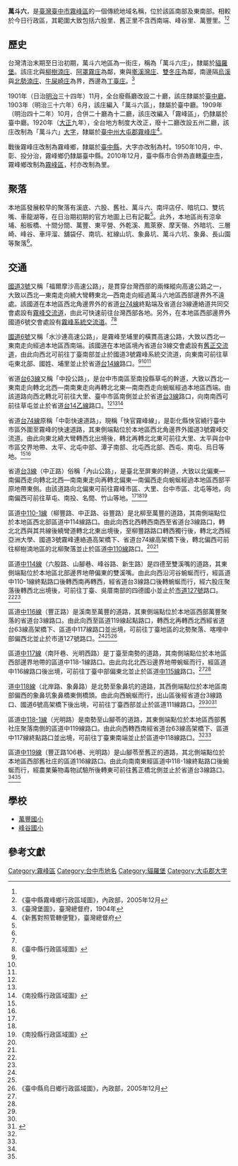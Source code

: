 {{noteTA　
|1 = zh-cn:庄; zh-hk:庄; zh-tw:庄;
}}
{{Infobox Hokkien name
| title      = 萬斗六
| hanji      = 萬斗六
| poj        = Bān-táu-la̍k
| sinbhundzi = 
| hanlo      = 
| tl         = Bān-táu-la̍k
| bp         = Bbândǎolák
| hongim     = 
| hokkienipa = 
| lm         = 
| image      = 
| image_size = 
| caption    = 
}}
'''萬斗六'''，是[[臺灣|臺灣]][[臺中市|臺中市]][[霧峰區|霧峰區]]的一個傳統地域名稱，位於該區南部及東南部。相較於今日行政區，其範圍大致包括六股里、舊正里不含西南端、峰谷里、萬豐里。<ref name="臺灣堡圖"/><ref name="霧峰鄉地圖">《臺中縣霧峰鄉行政區域圖》，內政部，2005年12月</ref>

==歷史==
台灣清治末期至日治初期，萬斗六地區為一街庄，稱為「萬斗六庄」，隸屬於[[貓羅堡|貓羅堡]]。該庄北與[[柳樹湳庄|柳樹湳庄]]、[[阿罩霧庄|阿罩霧庄]]為鄰，東與[[墘溪灣庄|墘溪灣庄]]、[[雙冬庄|雙冬庄]]為鄰，南邊隔[[烏溪|烏溪]]與[[北勢湳庄|北勢湳庄]]、[[牛屎崎庄|牛屎崎庄]]為界，西邊為[[丁臺庄|丁臺庄]]。<ref name="臺灣堡圖">《臺灣堡圖》，臺灣總督府，1904年</ref>

1901年（日治[[明治|明治]]三十四年）11月，全台廢縣廳改設二十廳，該庄隸屬於[[臺中廳|臺中廳]]。1903年（明治三十六年）6月，該庄編入「萬斗六區」，隸屬於臺中廳。1909年（明治四十二年）10月，合併二十廳為十二廳，該庄改編入「霧峰區」，仍隸屬於臺中廳。1920年（[[大正|大正]]九年），全台地方制度大改正，廢十二廳改設五州二廳，該庄改制為「萬斗六」[[大字|大字]]，隸屬於[[臺中州|臺中州]][[大屯郡|大屯郡]][[霧峰庄|霧峰庄]]<ref>《新舊對照管轄便覽》，臺灣總督府</ref>。

戰後霧峰庄改制為霧峰鄉，隸屬於[[臺中縣|臺中縣]]，大字亦改制為村。1950年10月，中、彰、投分治，霧峰鄉仍隸屬臺中縣。2010年12月，臺中縣市合併為直轄[[臺中市|臺中市]]，霧峰鄉改制為[[霧峰區|霧峰區]]，村亦改制為里。

==聚落==
本地區發展較早的聚落有溪底、六股、舊社、萬斗六、南坪店仔、暗坑口、雙坑嘴、車龍湖等，在日治期初期的官方地圖上已有記載<ref name="臺灣堡圖"/>。此外，本地區尚有涼傘埔、船板橋、十間分間、萬豐、東平營、外乾溪、鳳萊寮、摩天嶺、外暗坑、三層崎、峰谷、車坪溜、舖袋仔、南坑、紅線山坑、象鼻坑、萬斗六坑、象鼻、長山園等聚落<ref name="霧峰鄉地圖"/>。

==交通==
[[福爾摩沙高速公路|國道3號]]又稱「福爾摩沙高速公路」，是貫穿台灣西部的兩條縱向高速公路之一，大致以西北—東南走向繞大彎轉東北—西南走向經過萬斗六地區西部邊界外不遠處。該國道在本地區西北角邊界外的省道[[台74線|台74線]]終點端及省道台3線連絡道共同交會處設有[[霧峰交流道|霧峰交流道]]，由此可快速前往台灣西部各地。另外，在本地區西部邊界外國道6號交會處設有[[霧峰系統交流道|霧峰系統交流道]]。<ref name="臺灣堡圖"/><ref name="臺中縣地圖">《臺中縣行政區域圖》</ref>

[[水沙連高速公路|國道6號]]又稱「水沙連高速公路」，是霧峰至埔里的橫貫高速公路，大致以西北—東南走向經過本地區西南端。該國道在本地區境內省道台3線交會處設有[[舊正交流道|舊正交流道]]，由此向西北可前往丁臺南部並止於國道3號霧峰系統交流道，向東南可前往草屯東北部、國姓、埔里並止於省道[[台14線|台14線]]路口。<ref name="臺灣堡圖"/><ref name="臺中縣地圖"/><ref name="南投縣地圖"/>

省道[[台63線|台63線]]又稱「中投公路」，是台中市南區至南投縣草屯的幹道，大致以西北—東南走向轉北北西—南南東走向再轉北北東—南南西走向蜿蜒經過本地區西端。由該道路向西北轉北可前往大里、臺中市區南側並止於省道[[台3線|台3線]]路口，向南南西可前往草屯並止於省道[[台14乙線|台14乙線]]路口。<ref name="臺灣堡圖"/><ref name="臺中縣地圖"/><ref name="南投縣地圖">《南投縣行政區域圖》</ref>

省道[[台74線|台74線]]原稱「中彰快速道路」，現稱「快官霧峰線」，是彰化縣快官繞行臺中市區外圍至霧峰的快速道路，其東側端點位於本地區西北角邊界外國道3號霧峰交流道。由此向東北繞大彎轉西北出境後，轉北再轉北北東可前往大里、太平與台中市區交界地帶、太平、北屯中部、潭子南部、北屯西北部、西屯、南屯、烏日等地。<ref name="臺灣堡圖"/><ref name="臺中縣地圖"/>

省道[[台3線|台3線]]（中正路）俗稱「內山公路」，是臺北至屏東的幹道，大致以北偏東—南偏西走向轉北北西—南南東走向再轉北偏東—南偏西走向蜿蜒經過本地區西部平原地帶東側。由該道路向北偏東可前往霧峰市區、大里、台中市區、北屯等地，向南偏西可前往草屯、南投、名間、竹山等地。<ref name="臺灣堡圖"/><ref name="臺中縣地圖"/><ref name="南投縣地圖">《南投縣行政區域圖》</ref>

區道[[中110-1線|中110-1線]]（柳豐路、中正路、谷豐路）是北柳至萬豐的道路，其南側端點位於本地區西北部區道中114線路口。由此向西北西轉西南西至省道台3線路口，轉北北西與其共線後繞彎道轉北北東出境後，至柳豐路路口轉西獨行後，轉北北西經亞洲大學、國道3號霧峰連絡道高架橋下、省道台74線高架橋下後，轉北偏西可前往柳樹湳地區的北柳聚落並止於區道[[中110線|中110線]]路口。<ref name="臺灣堡圖"/><ref name="霧峰鄉地圖"/>

區道[[中114線|中114線]]（六股路、山腳巷、峰谷路、新生路）是四德至雙溪嘴的道路，其東側端點位於本地區北部邊界地帶偏東的雙溪嘴。由此向西沿河谷蜿蜒而行，經區道中110-1線終點路口後轉西南再轉西，經省道台3線路口後轉蜿蜒而行，經六股庄聚落後轉西北出境後，可前往丁臺、吳厝南部的四德國小並止於[[市道127號|市道127號]]路口。<ref name="臺灣堡圖"/><ref name="霧峰鄉地圖"/>

區道[[中116線|中116線]]（豐正路）是溪南至萬豐的道路，其東側端點位於本地區西部萬豐聚落的省道台3線路口。由此向西至區道119線起點路口，轉西北再轉西北西經省道台63線高架橋下、區道中117線路口並出境，可前往丁臺地區的北勢聚落、喀哩中部偏西北並止於市道127號路口。<ref name="臺灣堡圖"/><ref name="霧峰鄉地圖"/><ref name="烏日鄉地圖">《臺中縣烏日鄉行政區域圖》，內政部，2005年12月</ref>

區道[[中117線|中117線]]（南阡巷、光明西路）是丁臺至南勢的道路，其南側端點位於本地區西部邊界地帶的區道中118-1線路口。由此向北北西沿邊界地帶蜿蜒而行，經區道中116線路口後出境，可前往丁臺中部偏東北並止於區道[[中115線|中115線]]路口。<ref name="臺灣堡圖"/><ref name="霧峰鄉地圖"/>

道[[中118線|中118線]]（北岸路、象鼻路）是北勢至象鼻坑的道路，其西側端點位於本地區南部偏西的象鼻坑象鼻橋東側橋頭。由此向西蜿蜒而行，出山區後經省道台3線路口、國道6號高架橋下後出境，可前往丁臺西部並止於區道111線路口。<ref name="臺灣堡圖"/><ref name="霧峰鄉地圖"/><ref>{{Cite web |url=http://sss89229.pixnet.net/blog/post/55731774 |title=《象鼻坑---再訪中118山區路段》，台中鄉道選單@HSR on Highway |access-date=2017-08-04 |archive-date=2017-08-03 |archive-url=https://web.archive.org/web/20170803171453/http://sss89229.pixnet.net/blog/post/55731774 |dead-url=no }}</ref>

區道[[中118-1線|中118-1線]]（光明路）是南勢至山腳苓的道路，其東側端點位於本地區西部舊社庄聚落南側的區道中119線路口。由此向西轉西南經省道台63線高架橋下、區道中117線終點路口並出境，可前往丁臺東南端並止於區道中118線路口。<ref name="臺灣堡圖"/><ref name="霧峰鄉地圖"/>

區道[[中119線|中119線]]（豐正路106巷、光明路）是山腳苓至舊正的道路，其北側端點位於本地區西部舊社庄的區道116線路口。由此向南南東經區道中118-1線終點路口後蜿蜒而行，經農業藥物毒物試驗所後轉東可前往舊正橋北側並止於省道台3線路口。<ref name="臺灣堡圖"/><ref name="霧峰鄉地圖"/>

==學校==
*[[萬豐國小|萬豐國小]]
*[[峰谷國小|峰谷國小]]

==參考文獻==
{{reflist}}

{{大屯郡}}

[[Category:霧峰區|Category:霧峰區]]
[[Category:台中市地名|Category:台中市地名]]
[[Category:貓羅堡|Category:貓羅堡]]
[[Category:大屯郡大字|Category:大屯郡大字]]